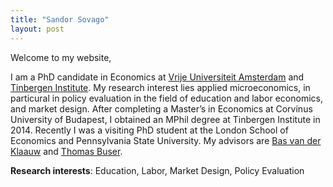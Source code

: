 ---
title: "Sandor Sovago"
layout: post
---

Welcome to my website,

I am a PhD candidate in Economics at [Vrije Universiteit Amsterdam](vu-economics.nl) and [Tinbergen Institute](www.tinbergen.nl). My research interest lies applied microeconomics, in particural in policy evaluation in the field of education and labor economics, and market design. After completing a Master's in Economics at Corvinus University of Budapest, I obtained an MPhil degree at Tinbergen Institute in 2014. Recently I was a visiting PhD student at the London School of Economics and Pennsylvania State University. My advisors are [Bas van der Klaauw](http://personal.vu.nl/b.vander.klaauw/) and [Thomas Buser](https://sites.google.com/site/thomasbuser/).

**Research interests**: Education, Labor, Market Design, Policy Evaluation
